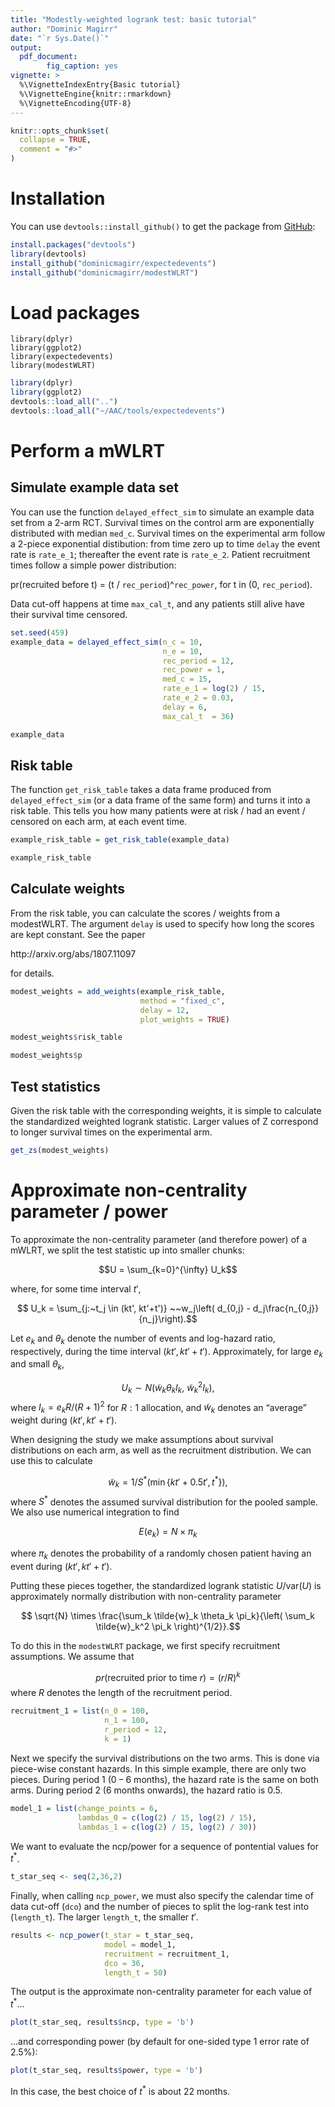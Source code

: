 ```yaml
---
title: "Modestly-weighted logrank test: basic tutorial"
author: "Dominic Magirr"
date: "`r Sys.Date()`"
output: 
  pdf_document:
        fig_caption: yes
vignette: >
  %\VignetteIndexEntry{Basic tutorial}
  %\VignetteEngine{knitr::rmarkdown}
  %\VignetteEncoding{UTF-8}
---
```


```r
knitr::opts_chunk$set(
  collapse = TRUE,
  comment = "#>"
)
```

# Installation

You can use `devtools::install_github()` to get the package from [GitHub](https://github.com/dominicmagirr/modestWLRT):

```r
install.packages("devtools")
library(devtools)
install_github("dominicmagirr/expectedevents")
install_github("dominicmagirr/modestWLRT")
```


# Load packages

```
library(dplyr)
library(ggplot2)
library(expectedevents)
library(modestWLRT)
```

```r
library(dplyr)
library(ggplot2)
devtools::load_all("..")
devtools::load_all("~/AAC/tools/expectedevents")
```

# Perform a mWLRT

## Simulate example data set

You can use the function `delayed_effect_sim` to simulate an example data set from a 2-arm RCT. Survival times on the control arm are exponentially distributed with median `med_c`. Survival times on the experimental arm follow a 2-piece exponential distibution: from time zero up to time `delay` the event rate is `rate_e_1`; thereafter the event rate is `rate_e_2`. Patient recruitment times follow a simple power distribution:

pr(recruited before t) = (t / `rec_period`)^`rec_power`, for t in (0, `rec_period`).

Data cut-off happens at time `max_cal_t`, and any patients still alive have their survival time censored.

```r
set.seed(459)
example_data = delayed_effect_sim(n_c = 10,
                                  n_e = 10,
                                  rec_period = 12,
                                  rec_power = 1,
                                  med_c = 15,
                                  rate_e_1 = log(2) / 15,
                                  rate_e_2 = 0.03,
                                  delay = 6,
                                  max_cal_t  = 36)

example_data
```


## Risk table

The function `get_risk_table` takes a data frame produced from `delayed_effect_sim` (or a data frame of the same form) and turns it into a risk table. This tells you how many patients were at risk / had an event / censored on each arm, at each event time.

```r
example_risk_table = get_risk_table(example_data)

example_risk_table
```

## Calculate weights

From the risk table, you can calculate the scores / weights from a modestWLRT. The argument `delay` is used to specify how long the scores are kept constant. See the paper

http://arxiv.org/abs/1807.11097

for details.

```r
modest_weights = add_weights(example_risk_table, 
                             method = "fixed_c", 
                             delay = 12, 
                             plot_weights = TRUE)
```

```r
modest_weights$risk_table
```

```r
modest_weights$p
```

## Test statistics

Given the risk table with the corresponding weights, it is simple to calculate the standardized weighted logrank statistic. Larger values of Z correspond to longer survival times on the experimental arm.

```r
get_zs(modest_weights)
```


# Approximate non-centrality parameter / power

To approximate the non-centrality parameter (and therefore power) of a mWLRT, we split the test statistic up into smaller chunks:

$$U = \sum_{k=0}^{\infty} U_k$$

where, for some time interval $t'$,

$$ U_k = \sum_{j:~t_j \in (kt', kt'+t')} ~~w_j\left( d_{0,j} - d_j\frac{n_{0,j}}{n_j}\right).$$

Let $e_k$ and $\theta_k$ denote the number of events and log-hazard ratio, respectively, during the time interval $(kt', kt' + t')$. Approximately, for large $e_k$ and small $\theta_k$,

$$ U_k \sim N(\tilde{w}_k \theta_k I_k, ~\tilde{w}_k^2 I_k), $$
where $I_k = e_k R / (R+1)^2$ for $R:1$ allocation, and $\tilde{w}_k$ denotes an "average" weight during $(kt', kt' + t')$.


When designing the study we make assumptions about survival distributions on each arm, as well as the recruitment distribution. We can use this to calculate 

$$\tilde{w}_k = 1 / S^* \left(\min\left\lbrace kt' + 0.5t', t^* \right\rbrace \right),$$
where $S^*$ denotes the assumed survival distribution for the pooled sample. We also use numerical integration to find

$$E(e_k) = N \times \pi_k$$

where $\pi_k$ denotes the probability of a randomly chosen patient having an event during $(kt', kt' + t')$. 

Putting these pieces together, the standardized logrank statistic $U / \text{var} (U)$ is approximately normally distribution with non-centrality parameter

$$ \sqrt{N} \times \frac{\sum_k \tilde{w}_k \theta_k \pi_k}{\left( \sum_k  \tilde{w}_k^2 \pi_k \right)^{1/2}}.$$

To do this in the `modestWLRT` package, we first specify recruitment assumptions. We assume that

$$ pr(\text{recruited prior to time }r) = (r / R)^k $$
where $R$ denotes the length of the recruitment period.


```r
recruitment_1 = list(n_0 = 100, 
                     n_1 = 100, 
                     r_period = 12, 
                     k = 1)

```


Next we specify the survival distributions on the two arms. This is done via piece-wise constant hazards. In this simple example, there are only two pieces. During period 1 (0 -- 6 months), the hazard rate is the same on both arms. During period 2 (6 months onwards), the hazard ratio is 0.5.


```r
model_1 = list(change_points = 6, 
               lambdas_0 = c(log(2) / 15, log(2) / 15), 
               lambdas_1 = c(log(2) / 15, log(2) / 30))

```


We want to evaluate the ncp/power for a sequence of pontential values for $t^*$.

```r
t_star_seq <- seq(2,36,2)
```


Finally, when calling `ncp_power`, we must also specify the calendar time of data cut-off (`dco`) and the number of pieces to split the log-rank test into (`length_t`). The larger `length_t`, the smaller $t'$.

```r
results <- ncp_power(t_star = t_star_seq, 
                     model = model_1,
                     recruitment = recruitment_1,
                     dco = 36,
                     length_t = 50)

```

The output is the approximate non-centrality parameter for each value of $t^*$...

```r
plot(t_star_seq, results$ncp, type = 'b')
```

...and corresponding power (by default for one-sided type 1 error rate of 2.5%):

```r
plot(t_star_seq, results$power, type = 'b')
```



In this case, the best choice of $t^*$ is about 22 months.









